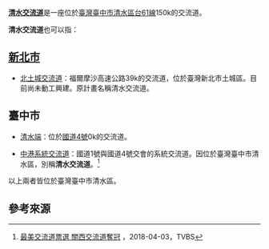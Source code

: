 '''[[清水交流道|清水交流道]]'''是一座位於[[臺灣|臺灣]][[臺中市|臺中市]][[清水區_(台灣)|清水區]][[台61線|台61線]]150k的交流道。

'''清水交流道'''也可以指：

==[[新北市|新北市]]==
*[[北土城交流道|北土城交流道]]：福爾摩沙高速公路39k的交流道，位於臺灣新北市土城區。目前尚未動工興建。原計畫名稱清水交流道。

==臺中市==
*[[清水端|清水端]]：位於[[國道4號_(中華民國)|國道4號]]0k的交流道。

*[[中港系統交流道|中港系統交流道]]：國道1號與國道4號交會的系統交流道。因位於臺灣臺中市清水區，別稱'''清水交流道'''。<ref>[https://news.tvbs.com.tw/life/894969 最美交流道票選 關西交流道奪冠] {{Wayback|url=https://news.tvbs.com.tw/life/894969 |date=20190713013725 }}，2018-04-03，TVBS</ref>
以上兩者皆位於臺灣臺中市清水區。

==參考來源==
{{reflist}}

{{Disambiguation|Cat=五字交流道消歧义}}